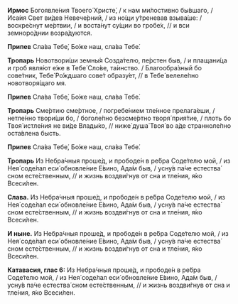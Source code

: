**Ирмос** Богоявле́ния Твоего́ Христе́, / к нам ми́лостивно бы́вшаго, / Иса́ия Свет ви́дев Невече́рний, / из но́щи у́треневав взыва́ше: / воскре́снут ме́ртвии, / и воста́нут су́щии во гробе́х, // и вси земноро́днии возра́дуются.

**Припев** Сла́ва Тебе́, Бо́же наш, сла́ва Тебе́.

**Тропарь** Новотвори́ши земны́я Созда́телю, пе́рстен быв, / и плащани́ца и гроб явля́ют е́же в Тебе́ Сло́ве, та́инство. / Благообра́зный бо сове́тник, Тебе́ Ро́ждшаго сове́т образу́ет, // в Тебе́ велеле́пно новотворя́щаго мя.

**Припев** Сла́ва Тебе́, Бо́же наш, сла́ва Тебе́.

**Тропарь** Сме́ртию сме́ртное, / погребе́нием тле́нное прелага́еши, / нетле́нно твори́ши бо, / боголе́пно безсме́ртно творя́ прия́тие, / плоть бо Твоя́ истле́ния не ви́де Влады́ко, // ниже́ душа́ Твоя́ во а́де странноле́пно оста́влена бысть.

**Припев** Сла́ва Тебе́, Бо́же наш, сла́ва Тебе́.

**Тропарь** Из Небра́чныя проше́д, и прободе́н в ре́бра Соде́телю мой, / из Нея́ соде́лал еси́ обновле́ние Е́вино, Ада́м быв, / усну́в па́че естества́ сном есте́ственным, // и жизнь воздви́гнув от сна и тле́ния, я́ко Всеси́лен.

**Слава.** Из Небра́чныя проше́д, и прободе́н в ре́бра Соде́телю мой, / из Нея́ соде́лал еси́ обновле́ние Е́вино, Ада́м быв, / усну́в па́че естества́ сном есте́ственным, // и жизнь воздви́гнув от сна и тле́ния, я́ко Всеси́лен.

**И ныне.** Из Небра́чныя проше́д, и прободе́н в ре́бра Соде́телю мой, / из Нея́ соде́лал еси́ обновле́ние Е́вино, Ада́м быв, / усну́в па́че естества́ сном есте́ственным, // и жизнь воздви́гнув от сна и тле́ния, я́ко Всеси́лен.

**Катавасия, глас 6:** Из Небра́чныя проше́д, и прободе́н в ре́бра Соде́телю мой, / из Нея́ соде́лал еси́ обновле́ние Е́вино, Ада́м быв, / усну́в па́че естества́ сном есте́ственным, // и жизнь воздви́гнув от сна и тле́ния, я́ко Всеси́лен.
